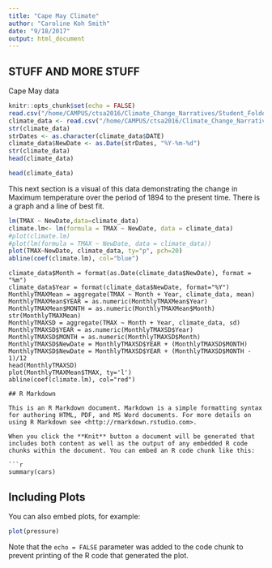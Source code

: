 ```yaml
---
title: "Cape May Climate"
author: "Caroline Koh Smith"
date: "9/18/2017"
output: html_document
---
```

## STUFF AND MORE STUFF
Cape May data 

```r
knitr::opts_chunk$set(echo = FALSE)
read.csv("/home/CAMPUS/ctsa2016/Climate_Change_Narratives/Student_Folders/Caroline_Koh_Smith/carolinekohsmith_capemay_data.csv")
climate_data <- read.csv("/home/CAMPUS/ctsa2016/Climate_Change_Narratives/Student_Folders/Caroline_Koh_Smith/carolinekohsmith_capemay_data.csv")
str(climate_data)
strDates <- as.character(climate_data$DATE)
climate_data$NewDate <- as.Date(strDates, "%Y-%m-%d")
str(climate_data)
head(climate_data)
```
``` r
head(climate_data)
```
This next section is a visual of this data demonstrating the change in Maximum temperature over the period of 1894 to the present time. There is a graph and a line of best fit.





```r
lm(TMAX ~ NewDate,data=climate_data)
climate.lm<- lm(formula = TMAX ~ NewDate, data = climate_data)
#plot(climate.lm)
#plot(lm(formula = TMAX ~ NewDate, data = climate_data))
plot(TMAX~NewDate, climate_data, ty="p", pch=20)
abline(coef(climate.lm), col="blue")
```

```r2
climate_data$Month = format(as.Date(climate_data$NewDate), format = "%m")
climate_data$Year = format(climate_data$NewDate, format="%Y")
MonthlyTMAXMean = aggregate(TMAX ~ Month + Year, climate_data, mean)
MonthlyTMAXMean$YEAR = as.numeric(MonthlyTMAXMean$Year)
MonthlyTMAXMean$MONTH = as.numeric(MonthlyTMAXMean$Month)
str(MonthlyTMAXMean)
MonthlyTMAXSD = aggregate(TMAX ~ Month + Year, climate_data, sd)
MonthlyTMAXSD$YEAR = as.numeric(MonthlyTMAXSD$Year)
MonthlyTMAXSD$MONTH = as.numeric(MonthlyTMAXSD$Month)
MonthlyTMAXSD$NewDate = MonthlyTMAXSD$YEAR + (MonthlyTMAXSD$MONTH)
MonthlyTMAXSD$NewDate = MonthlyTMAXSD$YEAR + (MonthlyTMAXSD$MONTH - 1)/12
head(MonthlyTMAXSD)
plot(MonthlyTMAXMean$TMAX, ty='l')
abline(coef(climate.lm), col="red")
```

```r3


## R Markdown

This is an R Markdown document. Markdown is a simple formatting syntax for authoring HTML, PDF, and MS Word documents. For more details on using R Markdown see <http://rmarkdown.rstudio.com>.

When you click the **Knit** button a document will be generated that includes both content as well as the output of any embedded R code chunks within the document. You can embed an R code chunk like this:

```r
summary(cars)
```

## Including Plots

You can also embed plots, for example:

```r
plot(pressure)
```

Note that the `echo = FALSE` parameter was added to the code chunk to prevent printing of the R code that generated the plot.
